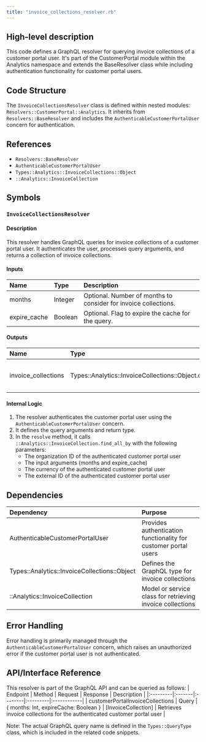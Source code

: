 ```yaml
---
title: "invoice_collections_resolver.rb"
---
```


## High-level description
This code defines a GraphQL resolver for querying invoice collections of a customer portal user. It's part of the CustomerPortal module within the Analytics namespace and extends the BaseResolver class while including authentication functionality for customer portal users.

## Code Structure
The `InvoiceCollectionsResolver` class is defined within nested modules: `Resolvers::CustomerPortal::Analytics`. It inherits from `Resolvers::BaseResolver` and includes the `AuthenticableCustomerPortalUser` concern for authentication.

## References
- `Resolvers::BaseResolver`
- `AuthenticableCustomerPortalUser`
- `Types::Analytics::InvoiceCollections::Object`
- `::Analytics::InvoiceCollection`

## Symbols

### `InvoiceCollectionsResolver`
#### Description
This resolver handles GraphQL queries for invoice collections of a customer portal user. It authenticates the user, processes query arguments, and returns a collection of invoice collections.

#### Inputs
| Name | Type | Description |
|:-----|:-----|:------------|
| months | Integer | Optional. Number of months to consider for invoice collections. |
| expire_cache | Boolean | Optional. Flag to expire the cache for the query. |

#### Outputs
| Name | Type | Description |
|:-----|:-----|:------------|
| invoice_collections | Types::Analytics::InvoiceCollections::Object.collection_type | A collection of invoice collections objects. |

#### Internal Logic
1. The resolver authenticates the customer portal user using the `AuthenticableCustomerPortalUser` concern.
2. It defines the query arguments and return type.
3. In the `resolve` method, it calls `::Analytics::InvoiceCollection.find_all_by` with the following parameters:
   - The organization ID of the authenticated customer portal user
   - The input arguments (months and expire_cache)
   - The currency of the authenticated customer portal user
   - The external ID of the authenticated customer portal user

## Dependencies
| Dependency | Purpose |
|:-----------|:--------|
| AuthenticableCustomerPortalUser | Provides authentication functionality for customer portal users |
| Types::Analytics::InvoiceCollections::Object | Defines the GraphQL type for invoice collections |
| ::Analytics::InvoiceCollection | Model or service class for retrieving invoice collections |

## Error Handling
Error handling is primarily managed through the `AuthenticableCustomerPortalUser` concern, which raises an unauthorized error if the customer portal user is not authenticated.

## API/Interface Reference
This resolver is part of the GraphQL API and can be queried as follows:
| Endpoint | Method | Request | Response | Description |
|:---------|:-------|:--------|:---------|:------------|
| customerPortalInvoiceCollections | Query | \{ months: Int, expireCache: Boolean \} | [InvoiceCollection] | Retrieves invoice collections for the authenticated customer portal user |

Note: The actual GraphQL query name is defined in the `Types::QueryType` class, which is included in the related code snippets.
